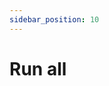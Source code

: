 ```yaml
---
sidebar_position: 10
---
```



# Run all

<Title
  pre={['📖 User Guide', '🧮 Processing']}
  title={'Run all'}
  version={VERSION}
/>

This command executes all the necessary steps for a complete campaign.

